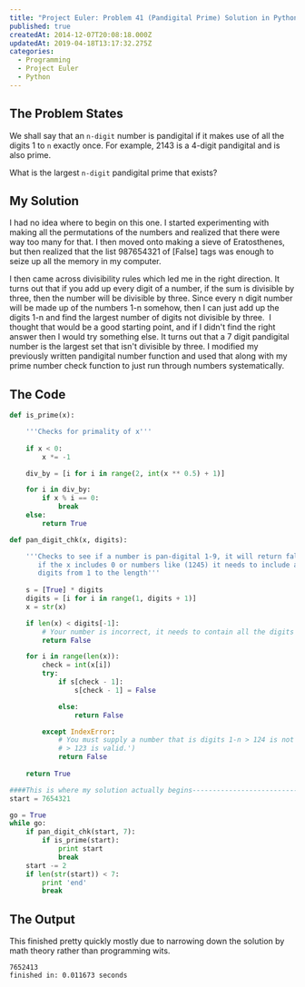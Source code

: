```yaml
---
title: "Project Euler: Problem 41 (Pandigital Prime) Solution in Python"
published: true
createdAt: 2014-12-07T20:08:18.000Z
updatedAt: 2019-04-18T13:17:32.275Z
categories:
  - Programming
  - Project Euler
  - Python
---
```



## The Problem States

We shall say that an `n-digit` number is pandigital if it makes use of all the digits 1 to `n` exactly once. For
example, 2143 is a 4-digit pandigital and is also prime.

What is the largest `n-digit` pandigital prime that exists?

## My Solution

I had no idea where to begin on this one. I started experimenting with making all the permutations of the numbers and
realized that there were way too many for that. I then moved onto making a sieve of Eratosthenes, but then realized
that the list 987654321 of [False] tags was enough to seize up all the memory in my computer.

I then came across divisibility rules which led me in the right direction. It turns out that if you add up every
digit of a number, if the sum is divisible by three, then the number will be divisible by three. Since every n digit
number will be made up of the numbers 1-n somehow, then I can just add up the digits 1-n and find the largest number
of digits not divisible by three.  I thought that would be a good starting point, and if I didn't find the right
answer then I would try something else. It turns out that a 7 digit pandigital number <M i="(7+6+5+4+3+2+1)" />
is the largest set that isn't divisible by three. I modified my previously written pandigital number function and
used that along with my prime number check function to just run through numbers systematically.

## The Code

```python
def is_prime(x):

    '''Checks for primality of x'''
    
    if x < 0:
        x *= -1

    div_by = [i for i in range(2, int(x ** 0.5) + 1)]

    for i in div_by:
        if x % i == 0:
            break
    else:
        return True

def pan_digit_chk(x, digits):

    '''Checks to see if a number is pan-digital 1-9, it will return false
       if the x includes 0 or numbers like (1245) it needs to include all
       digits from 1 to the length'''
    
    s = [True] * digits
    digits = [i for i in range(1, digits + 1)]
    x = str(x)

    if len(x) < digits[-1]:
        # Your number is incorrect, it needs to contain all the digits 1-n
        return False

    for i in range(len(x)):
        check = int(x[i])
        try:
            if s[check - 1]:
                s[check - 1] = False

            else:
                return False

        except IndexError:
            # You must supply a number that is digits 1-n > 124 is not valid
            # > 123 is valid.')
            return False
   
    return True

####This is where my solution actually begins-----------------------------------
start = 7654321

go = True
while go:
    if pan_digit_chk(start, 7):
        if is_prime(start):
            print start
            break
    start -= 2
    if len(str(start)) < 7:
        print 'end'
        break
```

## The Output

This finished pretty quickly mostly due to narrowing down the solution by math theory rather than programming
wits.

```text
7652413
finished in: 0.011673 seconds
```
